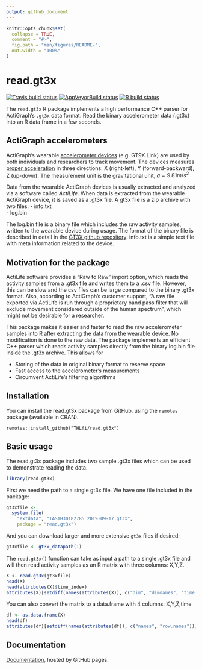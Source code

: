 ```yaml
---
output: github_document
---
```


<!-- README.md is generated from README.Rmd. Please edit that file -->

```r
knitr::opts_chunk$set(
  collapse = TRUE,
  comment = "#>",
  fig.path = "man/figures/README-",
  out.width = "100%"
)
```
# read.gt3x

<!-- badges: start -->
[![Travis build status](https://travis-ci.com/muschellij2/read.gt3x.svg?branch=master)](https://travis-ci.com/muschellij2/read.gt3x)
[![AppVeyorBuild status](https://ci.appveyor.com/api/projects/status/reoqj8ber20dnsmm/branch/master?svg=true)](https://ci.appveyor.com/project/muschellij2/read-gt3x/branch/master)
[![R build status](https://github.com/THLfi/read.gt3x/workflows/R-CMD-check/badge.svg)](https://github.com/THLfi/read.gt3x/actions)
<!-- badges: end -->

The `read.gt3x` R package implements a high performance C++ parser for ActiGraph's `.gt3x` data format. Read the binary accelerometer data (.gt3x) into an R data frame in a few seconds.


## ActiGraph accelerometers

ActiGraph's wearable [accelerometer devices](https://en.wikipedia.org/wiki/Accelerometer) (e.g. GT9X Link) are used by both individuals and researchers to track movement. The devices measures [proper acceleration](https://en.wikipedia.org/wiki/Proper_acceleration) in three directions:  X (right-left), Y (forward-backward), Z (up-down). The measurement unit is the gravitational unit, $g = 9.81 m / s^2$

Data from the wearable ActiGraph devices is usually extracted and analyzed via a software called *ActiLife*.  When data is extracted from the wearable ActiGraph device, it is saved as a .gt3x file. A gt3x file is a zip archive with two files: 
- info.txt  
- log.bin  

The log.bin file is a binary file which includes the raw activity samples, written to the wearable device during usage. The format of the binary file is described in detail in the [GT3X github repository](https://github.com/actigraph/GT3X-File-Format). info.txt is a simple text file with meta information related to the device.


## Motivation for the package

ActiLife software provides a "Raw to Raw" import option, which reads the activity samples from a .gt3x file and writes them to a .csv file. However, this can be slow and the csv files can be large compared to the binary .gt3x format. Also, according to ActiGraph's customer support, "A raw file exported via ActiLife is run through a proprietary band pass filter that will exclude movement considered outside of the human spectrum", which might not be desirable for a researcher. 

This package makes it easier and faster to read the raw accelerometer samples into R after extracting the data from the wearable device. No modification is done to the raw data. The package implements an efficient C++ parser which reads activity samples directly from the binary log.bin file inside the .gt3x archive. This allows for

- Storing of the data in original binary format to reserve space  
- Fast access to the accelerometer's measurements  
- Circumvent ActiLife's filtering algorithms  

## Installation

You can install the read.gt3x package from GitHub, using the `remotes` package (available in CRAN).

```
remotes::install_github("THLfi/read.gt3x")
```


## Basic usage

The read.gt3x package includes two sample .gt3x files which can be used to demonstrate reading the data. 

```r
library(read.gt3x)
```

First we need the path to a single gt3x file.  We have one file included in the package:

```r
gt3xfile <-
  system.file(
    "extdata", "TAS1H30182785_2019-09-17.gt3x",
    package = "read.gt3x")
```

And you can download larger and more extensive `gt3x` files if desired:
```r
gt3xfile <- gt3x_datapath(1)
```

The `read.gt3x()` function can take as input a path to a single .gt3x file and will then read activity samples as an R matrix with three columns: X,Y,Z.

```r
X <- read.gt3x(gt3xfile)
head(X)
head(attributes(X)$time_index)
attributes(X)[setdiff(names(attributes(X)), c("dim", "dimnames", "time_index"))]
```

You can also convert the matrix to a data.frame with 4 columns: X,Y,Z,time

```r
df <- as.data.frame(X)
head(df)
attributes(df)[setdiff(names(attributes(df)), c("names", "row.names"))]
```

## Documentation

[Documentation](https://thlfi.github.io/read.gt3x/), hosted by GitHub pages.

